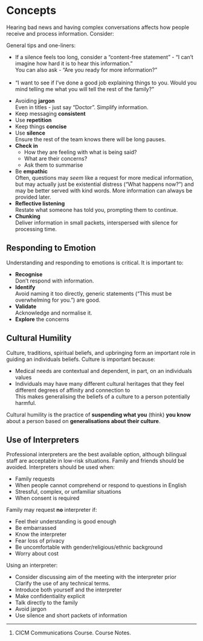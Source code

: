 # Concepts

Hearing bad news and having complex conversations affects how people receive and process information. Consider:

:::column-margin
General tips and one-liners:

* If a silence feels too long, consider a "content-free statement" - "I can't imagine how hard it is to hear this information."\
You can also ask - "Are you ready for more information?"
\
\
* "I want to see if I've done a good job explaining things to you. Would you mind telling me what you will tell the rest of the family?"

:::

* Avoiding **jargon**\
Even in titles - just say "Doctor". Simplify information.
* Keep messaging **consistent**
* Use **repetition**
* Keep things **concise**
* Use **silence**\
Ensure the rest of the team knows there will be long pauses.
* **Check in**\
	* How they are feeling with what is being said?
	* What are their concerns?
	* Ask them to summarise\
* Be **empathic**\
Often, questions may *seem* like a request for more medical information, but may actually just be existential distress ("What happens now?") and may be better served with kind words. More information can always be provided later.
* **Reflective listening**\
Restate what someone has told you, prompting them to continue.
* **Chunking**\
Deliver information in small packets, interspersed with silence for processing time.


## Responding to Emotion

Understanding and responding to emotions is critical. It is important to:

* **Recognise**\
Don't respond with information.
* **Identify**\
Avoid naming it too directly, generic statements ("This must be overwhelming for you.") are good.
* **Validate**\
Acknowledge and normalise it.
* **Explore** the concerns

## Cultural Humility

Culture, traditions, spiritual beliefs, and upbringing form an important role in guiding an individuals beliefs. Culture is important because:

* Medical needs are contextual and dependent, in part, on an individuals values
* Individuals may have many different cultural heritages that they feel different degrees of affinity and connection to\
This makes generalising the beliefs of a culture to a person potentially harmful.


Cultural humility is the practice of **suspending what you** (think) **you know** about a person based on **generalisations about their culture**.


## Use of Interpreters

Professional interpreters are the best available option, although bilingual staff are acceptable in low-risk situations. Family and friends should be avoided. Interpreters should be used when:

* Family requests
* When people cannot comprehend or respond to questions in English
* Stressful, complex, or unfamiliar situations
* When consent is required 

:::column-margin
Family may request **no** interpreter if:

* Feel their understanding is good enough
* Be embarrassed
* Know the interpreter
* Fear loss of privacy
* Be uncomfortable with gender/religious/ethnic background
* Worry about cost
:::

Using an interpreter:

* Consider discussing aim of the meeting with the interpreter prior\
Clarify the use of any technical terms.
* Introduce both yourself and the interpreter
* Make confidentiality explicit
* Talk directly to the family
* Avoid jargon
* Use silence and short packets of information

---

1. CICM Communications Course. Course Notes.